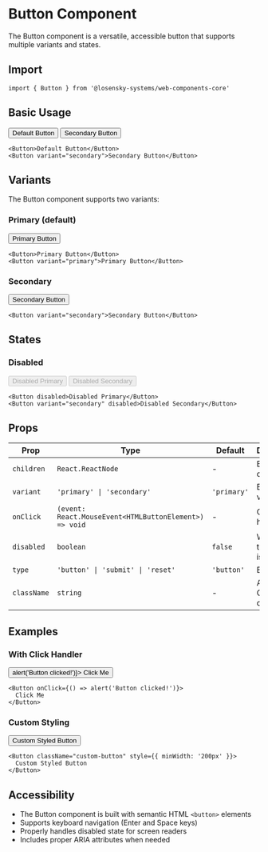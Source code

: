 # Button Component

The Button component is a versatile, accessible button that supports multiple variants and states.

## Import

```tsx
import { Button } from '@losensky-systems/web-components-core'
```

## Basic Usage

<div style={{ display: 'flex', gap: '1rem', marginBottom: '2rem' }}>
  <Button>Default Button</Button>
  <Button variant="secondary">Secondary Button</Button>
</div>

```tsx
<Button>Default Button</Button>
<Button variant="secondary">Secondary Button</Button>
```

## Variants

The Button component supports two variants:

### Primary (default)
<div style={{ marginBottom: '1rem' }}>
  <Button>Primary Button</Button>
</div>

```tsx
<Button>Primary Button</Button>
<Button variant="primary">Primary Button</Button>
```

### Secondary
<div style={{ marginBottom: '1rem' }}>
  <Button className="bg-red-500 text-white" variant="secondary">Secondary Button</Button>
</div>

```tsx
<Button variant="secondary">Secondary Button</Button>
```

## States

### Disabled
<div style={{ display: 'flex', gap: '1rem', marginBottom: '1rem' }}>
  <Button disabled>Disabled Primary</Button>
  <Button variant="secondary" disabled>Disabled Secondary</Button>
</div>

```tsx
<Button disabled>Disabled Primary</Button>
<Button variant="secondary" disabled>Disabled Secondary</Button>
```

## Props

| Prop | Type | Default | Description |
|------|------|---------|-------------|
| `children` | `React.ReactNode` | - | Button content |
| `variant` | `'primary' \| 'secondary'` | `'primary'` | Button style variant |
| `onClick` | `(event: React.MouseEvent<HTMLButtonElement>) => void` | - | Click handler |
| `disabled` | `boolean` | `false` | Whether the button is disabled |
| `type` | `'button' \| 'submit' \| 'reset'` | `'button'` | Button type |
| `className` | `string` | - | Additional CSS classes |

## Examples

### With Click Handler
<div style={{ marginBottom: '1rem' }}>
  <Button onClick={() => alert('Button clicked!')}>
    Click Me
  </Button>
</div>

```tsx
<Button onClick={() => alert('Button clicked!')}>
  Click Me
</Button>
```

### Custom Styling
<div style={{ marginBottom: '1rem' }}>
  <Button className="custom-button" style={{ minWidth: '200px' }}>
    Custom Styled Button
  </Button>
</div>

```tsx
<Button className="custom-button" style={{ minWidth: '200px' }}>
  Custom Styled Button
</Button>
```

## Accessibility

- The Button component is built with semantic HTML `<button>` elements
- Supports keyboard navigation (Enter and Space keys)
- Properly handles disabled state for screen readers
- Includes proper ARIA attributes when needed
